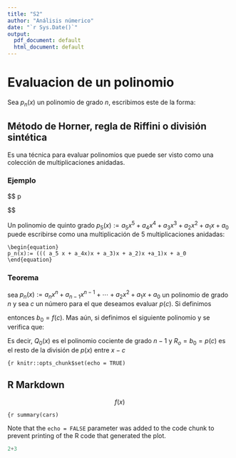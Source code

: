 ```yaml
---
title: "S2"
author: "Análisis númerico"
date: "`r Sys.Date()`"
output:
  pdf_document: default
  html_document: default
---
```

# Evaluacion de un polinomio

Sea $p_n(x)$ un polinomio de grado $n$, escribimos este de la forma:

\begin{equation}
p_n(x):= a_n x^n + a_{n-1}x^{n-1} +\cdots + a_2x^2 + a_{1}x + a_0
\end{equation}

## Método de Horner, regla de Riffini o división sintética

Es una técnica para evaluar polinomios que puede ser visto como una colección de multiplicaciones anidadas.

### Ejemplo



$$
p


$$

Un polinomio de quinto grado $p_5(x):= a_5 x^5 + a_4x^4 + a_3 x^3+ a_2x^2 + a_{1}x + a_0$ puede escribirse como una multiplicación de 5 multiplicaciones anidadas:

```
\begin{equation}
p_n(x):= ((( a_5 x + a_4x)x + a_3)x + a_2)x +a_1)x + a_0
\end{equation}
```

### Teorema

sea $p_n(x):= a_n x^n + a_{n-1}x^{n-1} +\cdots + a_2x^2 + a_{1}x + a_0$ un polinomio de grado $n$ y sea $c$ un número para el que deseamos evaluar $p(c)$. Si definimos \begin{align*}
b_n &:= a_n\\
b_{k} &:= a_k + cb_{k+1}, \text{ para } k=n-1,n-2,\ldots, 2,1,0
\end{align*}

entonces $b_0= f(c)$. Mas aún, si definimos el siguiente polinomio \begin{equation}
Q_o(x):= b_n x^n + b_{n-1}x^{n-1} +\cdots + b_2x^2 + b_{1}x + b_0
\end{equation} y \begin{equation}
R_0 = b_0
\end{equation} se verifica que:

```{=tex}
\begin{equation}
p(x)= (x-c)Q_o(x)+ R_o
\end{equation}
```

Es decir, $Q_0(x)$ es el polinomio cociente de grado $n-1$ y $R_o= b_0= p(c)$ es el resto de la división de $p(x)$ entre $x-c$

```{r
knitr::opts_chunk$set(echo = TRUE)
```

## R Markdown

$$
f(x)
$$

```{r
summary(cars)
```

Note that the `echo = FALSE` parameter was added to the code chunk to prevent printing of the R code that generated the plot.



```python
2+3
````
